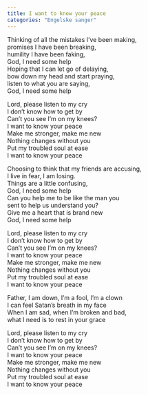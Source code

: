 ```yaml
---
title: I want to know your peace
categories: "Engelske sanger"
---
```


Thinking of all the mistakes I've been making,  
promises I have been breaking,  
humility I have been faking,  
God, I need some help  
Hoping that I can let go of delaying,  
bow down my head and start praying,  
listen to what you are saying,  
God, I need some help

Lord, please listen to my cry  
I don't know how to get by  
Can't you see I'm on my knees?  
I want to know your peace  
Make me stronger, make me new  
Nothing changes without you  
Put my troubled soul at ease  
I want to know your peace

Choosing to think that my friends are accusing,  
I live in fear, I am losing.  
Things are a little confusing,  
God, I need some help  
Can you help me to be like the man you  
sent to help us understand you?  
Give me a heart that is brand new  
God, I need some help

Lord, please listen to my cry  
I don't know how to get by  
Can't you see I'm on my knees?  
I want to know your peace  
Make me stronger, make me new  
Nothing changes without you  
Put my troubled soul at ease  
I want to know your peace

Father, I am down, I'm a fool, I'm a clown  
I can feel Satan's breath in my face  
When I am sad, when I'm broken and bad,  
what I need is to rest in your grace

Lord, please listen to my cry  
I don't know how to get by  
Can't you see I'm on my knees?  
I want to know your peace  
Make me stronger, make me new  
Nothing changes without you  
Put my troubled soul at ease  
I want to know your peace
